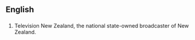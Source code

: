 ==English==

==={{initialism-old|en}}===
{{head|en}}

# {{context|NZ|lang=en}} Television New Zealand, the national state-owned broadcaster of New Zealand.